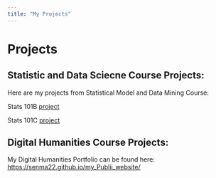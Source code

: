 ```yaml
---
title: "My Projects"
---
```


# Projects 

## Statistic and Data Sciecne Course Projects: 

Here are my projects from Statistical Model and Data Mining Course: 

Stats 101B [project](/Stats_Projects/stats101B.pdf "project")

Stats 101C [project](/Stats_Projects/stats101C.pdf "project")

## Digital Humanities Course Projects: 

My Digital Humanities Portfolio can be found here: <https://senma22.github.io/my_Publii_website/>
